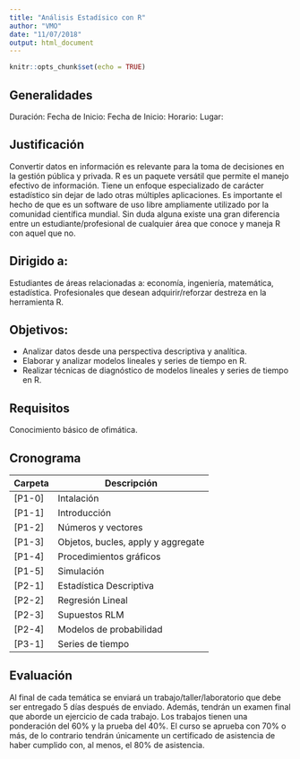 ```yaml
---
title: "Análisis Estadísico con R"
author: "VMO"
date: "11/07/2018"
output: html_document
---
```


```r
knitr::opts_chunk$set(echo = TRUE)
```

## Generalidades

Duración:
Fecha de Inicio: 
Fecha de Inicio: 
Horario: 
Lugar: 



## Justificación

Convertir datos en información es relevante para la toma de decisiones en la gestión pública y privada. R es un paquete versátil que permite el manejo efectivo de información. Tiene un enfoque especializado de carácter estadístico sin dejar de lado otras múltiples aplicaciones. Es importante el hecho de que es un software de uso libre ampliamente utilizado por la comunidad científica mundial.
Sin duda alguna existe una gran diferencia entre un estudiante/profesional de cualquier área que conoce y maneja R con aquel que no.


## Dirigido a:

Estudiantes de áreas relacionadas a: economía, ingeniería, matemática, estadística. Profesionales que desean adquirir/reforzar destreza en la herramienta R.



## Objetivos:

-   Analizar datos desde una perspectiva descriptiva y analítica.
-   Elaborar y analizar modelos lineales y series de tiempo en R.
-   Realizar técnicas de diagnóstico de modelos lineales y series de tiempo en R.


## Requisitos

Conocimiento básico de ofimática.

## Cronograma

| Carpeta | Descripción                        |
|---------|------------------------------------|
| [P1-0]  | Intalación                         |
| [P1-1]  | Introducción                       |
| [P1-2]  | Números y vectores                 |
| [P1-3]  | Objetos, bucles, apply y aggregate |
| [P1-4]  | Procedimientos gráficos            |
| [P1-5]  | Simulación                         |
| [P2-1]  | Estadística Descriptiva            |
| [P2-2]  | Regresión Lineal                   |
| [P2-3]  | Supuestos RLM                      |
| [P2-4]  | Modelos de probabilidad            |
| [P3-1]  | Series de tiempo                   |

## Evaluación

Al final de cada temática se enviará un trabajo/taller/laboratorio que debe ser entregado 5 días después de enviado. Además, tendrán un examen final que aborde un ejercicio de cada trabajo. Los trabajos tienen una ponderación del $60\%$ y la prueba del $40\%$. El curso se aprueba con $70\%$ o más, de lo contrario tendrán únicamente un certificado de asistencia de haber cumplido con, al menos, el $80\%$ de asistencia.




